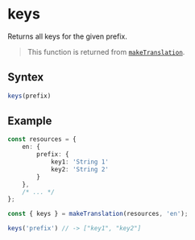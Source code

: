 <Module name="brew-js-react" />

# keys

Returns all keys for the given prefix.

> This function is returned from [`makeTranslation`](:).

## Syntex

```javascript
keys(prefix)
```

## Example

```typescript
const resources = {
    en: {
        prefix: {
            key1: 'String 1'
            key2: 'String 2'
        }
    },
    /* ... */
};

const { keys } = makeTranslation(resources, 'en');

keys('prefix') // -> ["key1", "key2"]
```
